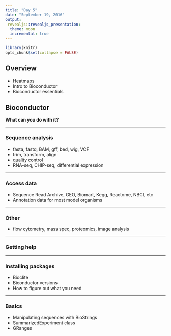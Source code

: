 ```yaml
---
title: "Day 5"
date: "September 19, 2016"
output: 
 revealjs::revealjs_presentation:
  theme: moon
  incremental: true
---
```


```r
library(knitr)
opts_chunk$set(collapse = FALSE)
```


## Overview  

- Heatmaps
- Intro to Bioconductor
- Bioconductor essentials


## Bioconductor

**What can you do with it?**

-----

### Sequence analysis

- fasta, fastq, BAM, gff, bed, wig, VCF
- trim, transform, align
- quality control
- RNA-seq, CHIP-seq, differential expression

------  

### Access data

- Sequence Read Archive, GEO, Biomart, Kegg, Reactome, NBCI, etc
- Annotation data for most model organisms

------  

### Other  

- flow cytometry, mass spec, proteomics, image analysis

-----  

### Getting help


-----

### Installing packages

- Bioclite
- Biconductor versions
- How to figure out what you need

----

### Basics

- Manipulating sequences with BioStrings
- SummarizedExperiment class
- GRanges